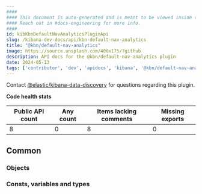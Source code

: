 ```yaml
---
####
#### This document is auto-generated and is meant to be viewed inside our experimental, new docs system.
#### Reach out in #docs-engineering for more info.
####
id: kibKbnDefaultNavAnalyticsPluginApi
slug: /kibana-dev-docs/api/kbn-default-nav-analytics
title: "@kbn/default-nav-analytics"
image: https://source.unsplash.com/400x175/?github
description: API docs for the @kbn/default-nav-analytics plugin
date: 2024-05-13
tags: ['contributor', 'dev', 'apidocs', 'kibana', '@kbn/default-nav-analytics']
---
```




Contact [@elastic/kibana-data-discovery](https://github.com/orgs/elastic/teams/kibana-data-discovery) for questions regarding this plugin.

**Code health stats**

| Public API count  | Any count | Items lacking comments | Missing exports |
|-------------------|-----------|------------------------|-----------------|
| 8 | 0 | 8 | 0 |

## Common

### Objects
<DocDefinitionList data={kbnDefaultNavAnalyticsObj.common.objects}/>

### Consts, variables and types
<DocDefinitionList data={kbnDefaultNavAnalyticsObj.common.misc}/>

